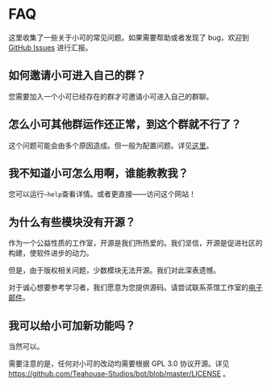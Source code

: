 # FAQ

这里收集了一些关于小可的常见问题。如果需要帮助或者发现了 bug，欢迎到 [GitHub Issues](https://github.com/SilianZ/akari-site/issues) 进行汇报。

## 如何邀请小可进入自己的群？

您需要加入一个小可已经存在的群才可邀请小可进入自己的群聊。

## 怎么小可其他群运作还正常，到这个群就不行了？

这个问题可能会由多个原因造成。但一般为配置问题。详见[这里](/docs/)。

## 我不知道小可怎么用啊，谁能教教我？

您可以运行`~help`查看详情。或者更直接——访问这个网站！

## 为什么有些模块没有开源？

作为一个公益性质的工作室，开源是我们所热爱的。我们坚信，开源是促进社区的构建，使软件进步的动力。

但是，由于版权相关问题，少数模块无法开源。我们对此深表遗憾。

对于诚心想要参考学习者，我们愿意为您提供源码。请尝试联系茶馆工作室的[电子邮件](mailto:admin@teahou.se)。

## 我可以给小可加新功能吗？

当然可以。

需要注意的是，任何对小可的改动均需要根据 GPL 3.0 协议开源。详见 https://github.com/Teahouse-Studios/bot/blob/master/LICENSE 。
